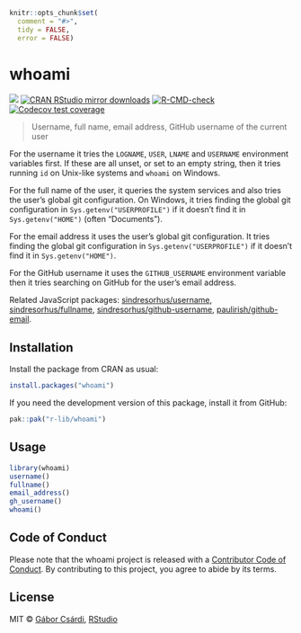 
```r
knitr::opts_chunk$set(
  comment = "#>",
  tidy = FALSE,
  error = FALSE)
```

# whoami

<!-- badges: start -->
[![](https://www.r-pkg.org/badges/version/whoami)](https://www.r-pkg.org/pkg/whoami)
[![CRAN RStudio mirror downloads](https://cranlogs.r-pkg.org/badges/whoami)](https://www.r-pkg.org/pkg/whoami)
[![R-CMD-check](https://github.com/r-lib/whoami/actions/workflows/R-CMD-check.yaml/badge.svg)](https://github.com/r-lib/whoami/actions/workflows/R-CMD-check.yaml)
[![Codecov test coverage](https://codecov.io/gh/r-lib/whoami/branch/main/graph/badge.svg)](https://app.codecov.io/gh/r-lib/whoami?branch=main)
<!-- badges: end -->

> Username, full name, email address, GitHub username of the current user

For the username it tries the `LOGNAME`, `USER`, `LNAME` and
`USERNAME` environment variables first. If these are all unset,
or set to an empty string, then it tries running `id` on Unix-like
systems and `whoami` on Windows.

For the full name of the user, it queries the system services and also
 tries the user's global git configuration. On Windows, it tries finding
 the global git configuration in `Sys.getenv("USERPROFILE")` if it doesn't
 find it in `Sys.getenv("HOME")` (often "Documents").

For the email address it uses the user's global git configuration. It tries
finding the global git configuration in `Sys.getenv("USERPROFILE")` if it
doesn't find it in `Sys.getenv("HOME")`.

For the GitHub username it uses the `GITHUB_USERNAME` environment variable
then it tries searching on GitHub for the user's email address.

Related JavaScript packages:
[sindresorhus/username](https://github.com/sindresorhus/username),
[sindresorhus/fullname](https://github.com/sindresorhus/fullname),
[sindresorhus/github-username](https://github.com/sindresorhus/github-username),
[paulirish/github-email](https://github.com/paulirish/github-email).

## Installation

Install the package from CRAN as usual:

```r
install.packages("whoami")
```

If you need the development version of this package, install it
from GitHub:

```r
pak::pak("r-lib/whoami")
```

## Usage

```r
library(whoami)
username()
fullname()
email_address()
gh_username()
whoami()
```

## Code of Conduct

Please note that the whoami project is released with a
[Contributor Code of Conduct](http://r-lib.github.io/whoami/CODE_OF_CONDUCT.html).
By contributing to this project, you agree to abide by its terms.

## License

MIT © [Gábor Csárdi](https://github.com/gaborcsardi), [RStudio](https://github.com/rstudio)
